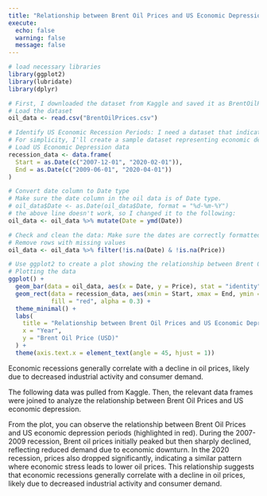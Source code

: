 ```yaml
---
title: "Relationship between Brent Oil Prices and US Economic Depression"
execute: 
  echo: false
  warning: false
  message: false
---
```


```r
# load necessary libraries
library(ggplot2)
library(lubridate)
library(dplyr)

# First, I downloaded the dataset from Kaggle and saved it as BrentOilPrices.csv, load it into R
# Load the dataset
oil_data <- read.csv("BrentOilPrices.csv")

# Identify US Economic Recession Periods: I need a dataset that indicates periods of US economic depression. I obtained this data from the National Bureau of Economic Research (NBER).
# For simplicity, I'll create a sample dataset representing economic depression periods.
# Load US Economic Depression data
recession_data <- data.frame(
  Start = as.Date(c("2007-12-01", "2020-02-01")),
  End = as.Date(c("2009-06-01", "2020-04-01"))
)

# Convert date column to Date type
# Make sure the date column in the oil data is of Date type.
# oil_data$Date <- as.Date(oil_data$Date, format = "%d-%m-%Y")
# the above line doesn't work, so I changed it to the following:
oil_data <- oil_data %>% mutate(Date = ymd(Date))

# Check and clean the data: Make sure the dates are correctly formatted and handle any missing values.
# Remove rows with missing values
oil_data <- oil_data %>% filter(!is.na(Date) & !is.na(Price))

# Use ggplot2 to create a plot showing the relationship between Brent Oil Prices and US Economic Depression periods.
# Plotting the data
ggplot() +
  geom_bar(data = oil_data, aes(x = Date, y = Price), stat = "identity", fill = "blue") +
  geom_rect(data = recession_data, aes(xmin = Start, xmax = End, ymin = -Inf, ymax = Inf), 
            fill = "red", alpha = 0.3) +
  theme_minimal() +
  labs(
    title = "Relationship between Brent Oil Prices and US Economic Depression",
    x = "Year",
    y = "Brent Oil Price (USD)"
  ) +
  theme(axis.text.x = element_text(angle = 45, hjust = 1))
```

Economic recessions generally correlate with a decline in oil prices, likely due to decreased industrial activity and consumer demand.

The following data was pulled from Kaggle. Then, the relevant data frames were joined to analyze the relationship between Brent Oil Prices and US economic depression.

From the plot, you can observe the relationship between Brent Oil Prices and US economic depression periods (highlighted in red). During the 2007-2009 recession, Brent oil prices initially peaked but then sharply declined, reflecting reduced demand due to economic downturn. In the 2020 recession, prices also dropped significantly, indicating a similar pattern where economic stress leads to lower oil prices. This relationship suggests that economic recessions generally correlate with a decline in oil prices, likely due to decreased industrial activity and consumer demand.
